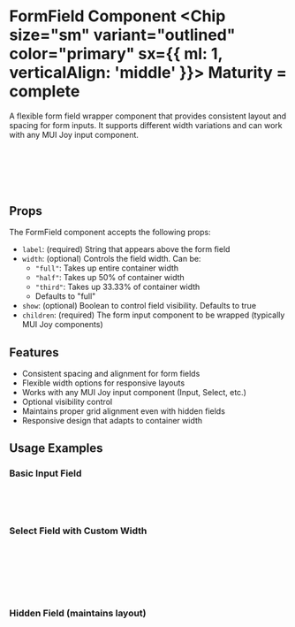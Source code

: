 

<Meta of={FormFieldStories} />

# FormField Component <Chip size="sm" variant="outlined" color="primary" sx={{ ml: 1, verticalAlign: 'middle' }}> Maturity = complete </Chip>

<Canvas of={FormFieldStories.WidthVariations} />

A flexible form field wrapper component that provides consistent layout and spacing for form inputs. It supports different width variations and can work with any MUI Joy input component.

```jsx
import { FormField } from 'switchless';

<FormField label="Full Width" width="full">
  <Input placeholder="Enter text here" />
</FormField>
```

## Props

The FormField component accepts the following props:

- `label`: (required) String that appears above the form field
- `width`: (optional) Controls the field width. Can be:
  - `"full"`: Takes up entire container width
  - `"half"`: Takes up 50% of container width
  - `"third"`: Takes up 33.33% of container width
  - Defaults to "full"
- `show`: (optional) Boolean to control field visibility. Defaults to true
- `children`: (required) The form input component to be wrapped (typically MUI Joy components)

## Features

- Consistent spacing and alignment for form fields
- Flexible width options for responsive layouts
- Works with any MUI Joy input component (Input, Select, etc.)
- Optional visibility control
- Maintains proper grid alignment even with hidden fields
- Responsive design that adapts to container width

## Usage Examples

### Basic Input Field
```jsx
<FormField label="Username" width="full">
  <Input placeholder="Enter username" />
</FormField>
```

### Select Field with Custom Width
```jsx
<FormField label="Country" width="third">
  <Select placeholder="Choose a country">
    <Option value="us">United States</Option>
    <Option value="uk">United Kingdom</Option>
  </Select>
</FormField>
```

### Hidden Field (maintains layout)
```jsx
<FormField label="Optional Field" width="half" show={false}>
  <Input placeholder="Hidden input" />
</FormField>
``` 